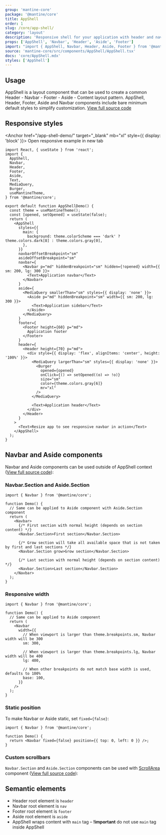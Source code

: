 ```yaml
---
group: 'mantine-core'
package: '@mantine/core'
title: AppShell
order: 1
slug: /core/app-shell/
category: 'layout'
description: 'Responsive shell for your application with header and navbar'
props: ['AppShell', 'Navbar', 'Header', 'Aside', 'Footer']
import: "import { AppShell, Navbar, Header, Aside, Footer } from '@mantine/core';"
source: 'mantine-core/src/components/AppShell/AppShell.tsx'
docs: 'core/AppShell.mdx'
styles: ['AppShell']
---
```



## Usage

AppShell is a layout component that can be used to create a common Header - Navbar - Footer - Aside - Content layout pattern.
AppShell, Header, Footer, Aside and Navbar components include bare minimum default styles to simplify customization. [View full source code](https://github.com/mantinedev/mantine/tree/master/src/mantine-demos/src/demos/core/AppShell)

<Demo data={AppShellDemos.usage} />

## Responsive styles

<Anchor href="/app-shell-demo/" target="_blank" mb="xl" style={{ display: 'block' }}>
  Open responsive example in new tab
</Anchor>

```tsx
import React, { useState } from 'react';
import {
  AppShell,
  Navbar,
  Header,
  Footer,
  Aside,
  Text,
  MediaQuery,
  Burger,
  useMantineTheme,
} from '@mantine/core';

export default function AppShellDemo() {
  const theme = useMantineTheme();
  const [opened, setOpened] = useState(false);
  return (
    <AppShell
      styles={{
        main: {
          background: theme.colorScheme === 'dark' ? theme.colors.dark[8] : theme.colors.gray[0],
        },
      }}
      navbarOffsetBreakpoint="sm"
      asideOffsetBreakpoint="sm"
      navbar={
        <Navbar p="md" hiddenBreakpoint="sm" hidden={!opened} width={{ sm: 200, lg: 300 }}>
          <Text>Application navbar</Text>
        </Navbar>
      }
      aside={
        <MediaQuery smallerThan="sm" styles={{ display: 'none' }}>
          <Aside p="md" hiddenBreakpoint="sm" width={{ sm: 200, lg: 300 }}>
            <Text>Application sidebar</Text>
          </Aside>
        </MediaQuery>
      }
      footer={
        <Footer height={60} p="md">
          Application footer
        </Footer>
      }
      header={
        <Header height={70} p="md">
          <div style={{ display: 'flex', alignItems: 'center', height: '100%' }}>
            <MediaQuery largerThan="sm" styles={{ display: 'none' }}>
              <Burger
                opened={opened}
                onClick={() => setOpened((o) => !o)}
                size="sm"
                color={theme.colors.gray[6]}
                mr="xl"
              />
            </MediaQuery>

            <Text>Application header</Text>
          </div>
        </Header>
      }
    >
      <Text>Resize app to see responsive navbar in action</Text>
    </AppShell>
  );
}
```

## Navbar and Aside components

Navbar and Aside components can be used outside of AppShell context ([View full source code](https://github.com/mantinedev/mantine/tree/master/src/mantine-demos/src/demos/core/AppShell)):

<Demo data={AppShellDemos.navbar} />

### Navbar.Section and Aside.Section

```tsx
import { Navbar } from '@mantine/core';

function Demo() {
  // Same can be applied to Aside component with Aside.Section component
  return (
    <Navbar>
      {/* First section with normal height (depends on section content) */}
      <Navbar.Section>First section</Navbar.Section>

      {/* Grow section will take all available space that is not taken by first and last sections */}
      <Navbar.Section grow>Grow section</Navbar.Section>

      {/* Last section with normal height (depends on section content) */}
      <Navbar.Section>Last section</Navbar.Section>
    </Navbar>
  );
}
```

### Responsive width

```tsx
import { Navbar } from '@mantine/core';

function Demo() {
  // Same can be applied to Aside component
  return (
    <Navbar
      width={{
        // When viewport is larger than theme.breakpoints.sm, Navbar width will be 300
        sm: 300,

        // When viewport is larger than theme.breakpoints.lg, Navbar width will be 400
        lg: 400,

        // When other breakpoints do not match base width is used, defaults to 100%
        base: 100,
      }}
    />
  );
}
```

### Static position

To make Navbar or Aside static, set `fixed={false}`:

```tsx
import { Navbar } from '@mantine/core';

function Demo() {
  return <Navbar fixed={false} position={{ top: 0, left: 0 }} />;
}
```

### Custom scrollbars

`Navbar.Section` and `Aside.Section` components can be used with [ScrollArea](/core/scroll-area/) component ([View full source code](https://github.com/mantinedev/mantine/tree/master/src/mantine-demos/src/demos/core/AppShell)):

<Demo data={AppShellDemos.scrollbars} />

## Semantic elements

- Header root element is `header`
- Navbar root element is `nav`
- Footer root element is `footer`
- Aside root element is `aside`
- AppShell wraps content with `main` tag – **!important** do not use `main` tag inside AppShell
